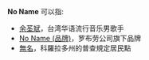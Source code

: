 '''No Name''' 可以指:

*[[余荃斌|余荃斌]]，台湾华语流行音乐男歌手
*[[No_Name_(品牌)|No Name (品牌)]]，罗布劳公司旗下品牌
*[[無名_(科羅拉多州)|無名]]，科羅拉多州的普查規定居民點

{{disambig|M}}